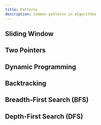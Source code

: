 ```yaml
---
title: Patterns
description: Common patterns in algorithms
---
```


## Sliding Window

## Two Pointers

## Dynamic Programming

## Backtracking

## Breadth-First Search (BFS)

## Depth-First Search (DFS)



